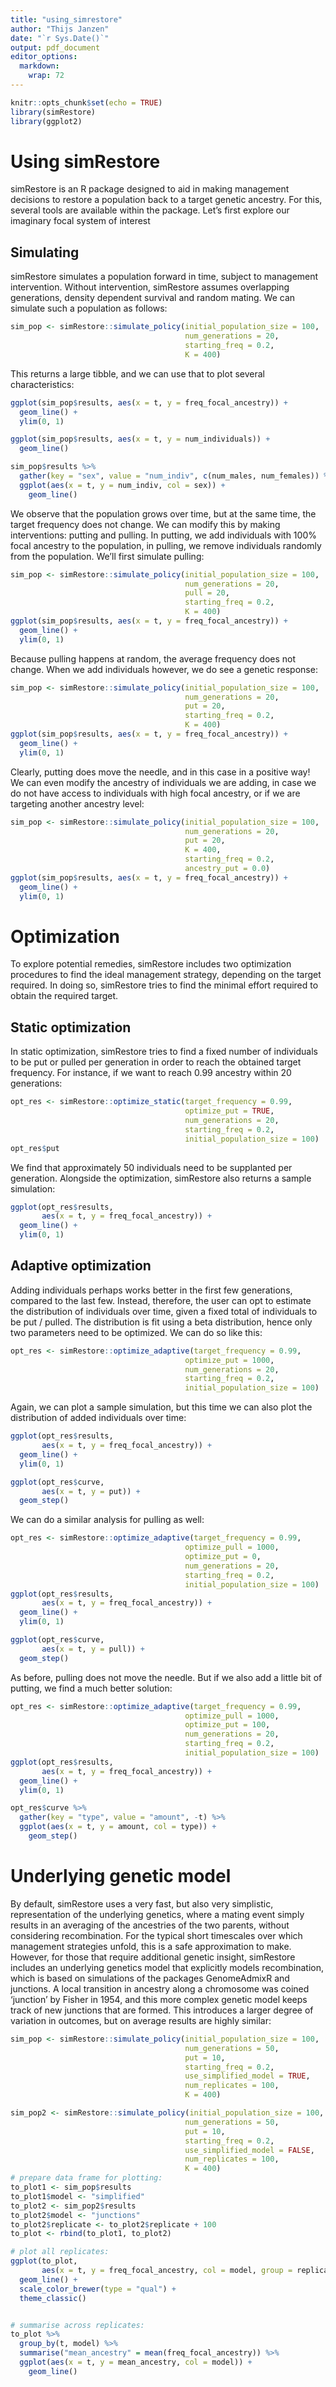 ```yaml
---
title: "using_simrestore"
author: "Thijs Janzen"
date: "`r Sys.Date()`"
output: pdf_document
editor_options: 
  markdown: 
    wrap: 72
---
```


```r
knitr::opts_chunk$set(echo = TRUE)
library(simRestore)
library(ggplot2)
```

# Using simRestore

simRestore is an R package designed to aid in making management
decisions to restore a population back to a target genetic ancestry. For
this, several tools are available within the package. Let's first
explore our imaginary focal system of interest

## Simulating

simRestore simulates a population forward in time, subject to management
intervention. Without intervention, simRestore assumes overlapping
generations, density dependent survival and random mating. We can
simulate such a population as follows:

```r
sim_pop <- simRestore::simulate_policy(initial_population_size = 100,
                                       num_generations = 20,
                                       starting_freq = 0.2,
                                       K = 400)
```

This returns a large tibble, and we can use that to plot several
characteristics:

```r
ggplot(sim_pop$results, aes(x = t, y = freq_focal_ancestry)) +
  geom_line() +
  ylim(0, 1)

ggplot(sim_pop$results, aes(x = t, y = num_individuals)) +
  geom_line()

sim_pop$results %>%
  gather(key = "sex", value = "num_indiv", c(num_males, num_females)) %>%
  ggplot(aes(x = t, y = num_indiv, col = sex)) +
    geom_line()
```

We observe that the population grows over time, but at the same time,
the target frequency does not change. We can modify this by making
interventions: putting and pulling. In putting, we add individuals with
100% focal ancestry to the population, in pulling, we remove individuals
randomly from the population. We'll first simulate pulling:

```r
sim_pop <- simRestore::simulate_policy(initial_population_size = 100,
                                       num_generations = 20,
                                       pull = 20,
                                       starting_freq = 0.2,
                                       K = 400)
ggplot(sim_pop$results, aes(x = t, y = freq_focal_ancestry)) +
  geom_line() +
  ylim(0, 1)
```

Because pulling happens at random, the average frequency does not
change. When we add individuals however, we do see a genetic response:

```r
sim_pop <- simRestore::simulate_policy(initial_population_size = 100,
                                       num_generations = 20,
                                       put = 20,
                                       starting_freq = 0.2,
                                       K = 400)
ggplot(sim_pop$results, aes(x = t, y = freq_focal_ancestry)) +
  geom_line() +
  ylim(0, 1)
```

Clearly, putting does move the needle, and in this case in a positive
way! We can even modify the ancestry of individuals we are adding, in
case we do not have access to individuals with high focal ancestry, or
if we are targeting another ancestry level:

```r
sim_pop <- simRestore::simulate_policy(initial_population_size = 100,
                                       num_generations = 20,
                                       put = 20,
                                       K = 400,
                                       starting_freq = 0.2,
                                       ancestry_put = 0.0)
ggplot(sim_pop$results, aes(x = t, y = freq_focal_ancestry)) +
  geom_line() +
  ylim(0, 1)
```

# Optimization
To explore potential remedies, simRestore includes two optimization procedures
to find the ideal management strategy, depending on the target required. In 
doing so, simRestore tries to find the minimal effort required to obtain the 
required target.

## Static optimization
In static optimization, simRestore tries to find a fixed number of individuals 
to be put or pulled per generation in order to reach the obtained target 
frequency. For instance, if we want to reach 0.99 ancestry within 20 
generations:

```r
opt_res <- simRestore::optimize_static(target_frequency = 0.99,
                                       optimize_put = TRUE,
                                       num_generations = 20,
                                       starting_freq = 0.2,
                                       initial_population_size = 100)
opt_res$put
```
We find that approximately 50 individuals need to be supplanted per generation. 
Alongside the optimization, simRestore also returns a sample simulation:

```r
ggplot(opt_res$results,
       aes(x = t, y = freq_focal_ancestry)) +
  geom_line() +
  ylim(0, 1)
```

## Adaptive optimization
Adding individuals perhaps works better in the first few generations, compared 
to the last few. Instead, therefore, the user can opt to estimate the 
distribution of individuals over time, given a fixed total of individuals to 
be put / pulled. The distribution is fit using a beta distribution, hence 
only two parameters need to be optimized. We can do so like this:

```r
opt_res <- simRestore::optimize_adaptive(target_frequency = 0.99,
                                       optimize_put = 1000,
                                       num_generations = 20,
                                       starting_freq = 0.2,
                                       initial_population_size = 100)
```

Again, we can plot a sample simulation, but this time we can also plot the 
distribution of added individuals over time:

```r
ggplot(opt_res$results,
       aes(x = t, y = freq_focal_ancestry)) +
  geom_line() +
  ylim(0, 1)

ggplot(opt_res$curve,
       aes(x = t, y = put)) +
  geom_step()
```

We can do a similar analysis for pulling as well:

```r
opt_res <- simRestore::optimize_adaptive(target_frequency = 0.99,
                                       optimize_pull = 1000,
                                       optimize_put = 0,
                                       num_generations = 20,
                                       starting_freq = 0.2,
                                       initial_population_size = 100)
ggplot(opt_res$results,
       aes(x = t, y = freq_focal_ancestry)) +
  geom_line() +
  ylim(0, 1)

ggplot(opt_res$curve,
       aes(x = t, y = pull)) +
  geom_step()
```

As before, pulling does not move the needle. But if we also add a little bit
of putting, we find a much better solution:

```r
opt_res <- simRestore::optimize_adaptive(target_frequency = 0.99,
                                       optimize_pull = 1000,
                                       optimize_put = 100,
                                       num_generations = 20,
                                       starting_freq = 0.2,
                                       initial_population_size = 100)
ggplot(opt_res$results,
       aes(x = t, y = freq_focal_ancestry)) +
  geom_line() +
  ylim(0, 1)

opt_res$curve %>%
  gather(key = "type", value = "amount", -t) %>%
  ggplot(aes(x = t, y = amount, col = type)) +
    geom_step()

```

# Underlying genetic model

By default, simRestore uses a very fast, but also very simplistic, 
representation of the underlying genetics, where a mating event simply results
in an averaging of the ancestries of the two parents, without considering 
recombination. For the typical short timescales over which management strategies
unfold, this is a safe approximation to make. However, for those that require
additional genetic insight, simRestore includes an underlying genetics model
that explicitly models recombination, which is based on simulations of the 
packages GenomeAdmixR and junctions. A local transition in ancestry along a 
chromosome was coined 'junction' by Fisher in 1954, and this more complex
genetic model keeps track of new junctions that are formed. This introduces a
larger degree of variation in outcomes, but on average results are highly 
similar:

```r
sim_pop <- simRestore::simulate_policy(initial_population_size = 100,
                                       num_generations = 50,
                                       put = 10,
                                       starting_freq = 0.2,
                                       use_simplified_model = TRUE,
                                       num_replicates = 100,
                                       K = 400)

sim_pop2 <- simRestore::simulate_policy(initial_population_size = 100,
                                       num_generations = 50,
                                       put = 10,
                                       starting_freq = 0.2,
                                       use_simplified_model = FALSE,
                                       num_replicates = 100,
                                       K = 400)
# prepare data frame for plotting:
to_plot1 <- sim_pop$results
to_plot1$model <- "simplified"
to_plot2 <- sim_pop2$results
to_plot2$model <- "junctions"
to_plot2$replicate <- to_plot2$replicate + 100
to_plot <- rbind(to_plot1, to_plot2)

# plot all replicates:
ggplot(to_plot,
       aes(x = t, y = freq_focal_ancestry, col = model, group = replicate)) +
  geom_line() +
  scale_color_brewer(type = "qual") +
  theme_classic()


# summarise across replicates:
to_plot %>%
  group_by(t, model) %>%
  summarise("mean_ancestry" = mean(freq_focal_ancestry)) %>%
  ggplot(aes(x = t, y = mean_ancestry, col = model)) +
    geom_line()
```
